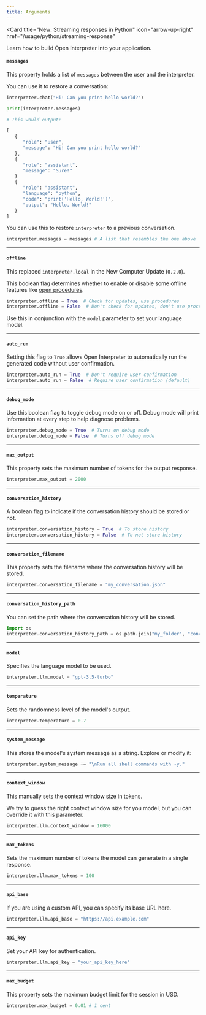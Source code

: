 ```yaml
---
title: Arguments
---
```


<Card
  title="New: Streaming responses in Python"
  icon="arrow-up-right"
  href="/usage/python/streaming-response"
>
  Learn how to build Open Interpreter into your application.
</Card>

#### `messages`

This property holds a list of `messages` between the user and the interpreter.

You can use it to restore a conversation:

```python
interpreter.chat("Hi! Can you print hello world?")

print(interpreter.messages)

# This would output:

[
   {
      "role": "user",
      "message": "Hi! Can you print hello world?"
   },
   {
      "role": "assistant",
      "message": "Sure!"
   }
   {
      "role": "assistant",
      "language": "python",
      "code": "print('Hello, World!')",
      "output": "Hello, World!"
   }
]
```

You can use this to restore `interpreter` to a previous conversation.

```python
interpreter.messages = messages # A list that resembles the one above
```

---

#### `offline`

<Info>This replaced `interpreter.local` in the New Computer Update (`0.2.0`).</Info>

This boolean flag determines whether to enable or disable some offline features like [open procedures](https://open-procedures.replit.app/).

```python
interpreter.offline = True  # Check for updates, use procedures
interpreter.offline = False  # Don't check for updates, don't use procedures
```

Use this in conjunction with the `model` parameter to set your language model.

---

#### `auto_run`

Setting this flag to `True` allows Open Interpreter to automatically run the generated code without user confirmation.

```python
interpreter.auto_run = True  # Don't require user confirmation
interpreter.auto_run = False  # Require user confirmation (default)
```

---

#### `debug_mode`

Use this boolean flag to toggle debug mode on or off. Debug mode will print information at every step to help diagnose problems.

```python
interpreter.debug_mode = True  # Turns on debug mode
interpreter.debug_mode = False  # Turns off debug mode
```

---

#### `max_output`

This property sets the maximum number of tokens for the output response.

```python
interpreter.max_output = 2000
```

---

#### `conversation_history`

A boolean flag to indicate if the conversation history should be stored or not.

```python
interpreter.conversation_history = True  # To store history
interpreter.conversation_history = False  # To not store history
```

---

#### `conversation_filename`

This property sets the filename where the conversation history will be stored.

```python
interpreter.conversation_filename = "my_conversation.json"
```

---

#### `conversation_history_path`

You can set the path where the conversation history will be stored.

```python
import os
interpreter.conversation_history_path = os.path.join("my_folder", "conversations")
```

---

#### `model`

Specifies the language model to be used.

```python
interpreter.llm.model = "gpt-3.5-turbo"
```

---

#### `temperature`

Sets the randomness level of the model's output.

```python
interpreter.temperature = 0.7
```

---

#### `system_message`

This stores the model's system message as a string. Explore or modify it:

```python
interpreter.system_message += "\nRun all shell commands with -y."
```

---

#### `context_window`

This manually sets the context window size in tokens.

We try to guess the right context window size for you model, but you can override it with this parameter.

```python
interpreter.llm.context_window = 16000
```

---

#### `max_tokens`

Sets the maximum number of tokens the model can generate in a single response.

```python
interpreter.llm.max_tokens = 100
```

---

#### `api_base`

If you are using a custom API, you can specify its base URL here.

```python
interpreter.llm.api_base = "https://api.example.com"
```

---

#### `api_key`

Set your API key for authentication.

```python
interpreter.llm.api_key = "your_api_key_here"
```

---

#### `max_budget`

This property sets the maximum budget limit for the session in USD.

```python
interpreter.max_budget = 0.01 # 1 cent
```
